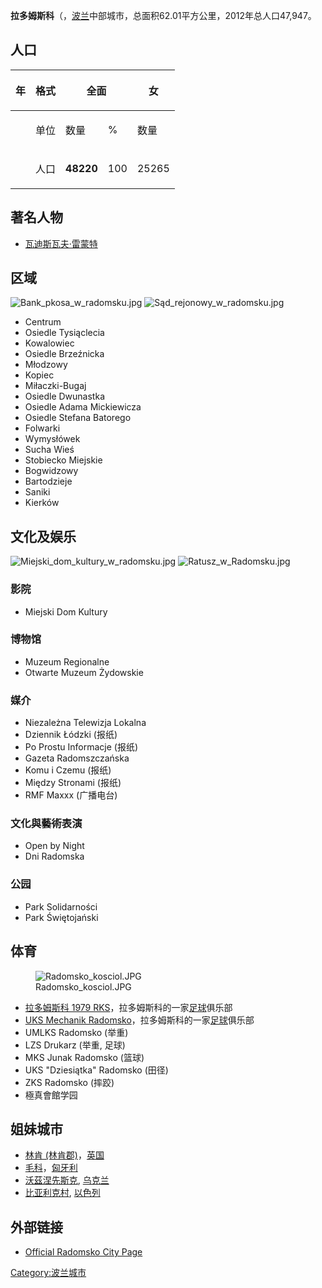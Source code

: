 {{Infobox polska
|市旗圖像=POL_Radomsko_flag.svg
|市徽圖像=POL_Radomsko_COA.svg
|name=拉多姆斯科
|格言=
|省=[[罗兹省|罗兹省]]
|議會=
|市長=Jarosław Ferenc
|面積=62.01
|population_as_of=2016-12-31
|人口=46583
|市區=
|密度=
|成為城市日期=1266年
|latd=51 |latm=4 |longd=19 |longm=27
|邮政编码=97-500
|電話區號=44
|汽車牌號=ERA
|友好城市=毛科, 沃茲涅先斯克, 林肯 (林肯郡), 比亞利克村
|website=http://www.radomsko.pl/
|colour_scheme=background:#cccccc;
}}
{{Expand|time=2013-02-15T01:23:21+00:00 }}

'''拉多姆斯科'''（{{lang-pl|Radomsko}}，[[波兰|波兰]]中部城市，总面积62.01平方公里，2012年总人口47,947。

== 人口 ==
{| class="wikitable"
! 年 ||格式 ||colspan=2|全面 || colspan=2|女 || colspan=2|男
|-
| rowspan=2 |  ||单位 || 数量 || % || 数量 || % || 数量 || %
|--
|人口 || '''48220''' || 100 || 25265 || 52,4 || 22955 || 47,6
|}

== 著名人物 ==
*[[瓦迪斯瓦夫·雷蒙特|瓦迪斯瓦夫·雷蒙特]]

== 区域 ==
[[File:Bank_pkosa_w_radomsku.jpg|thumb]]
[[File:Sąd_rejonowy_w_radomsku.jpg|thumb]]
* Centrum
* Osiedle Tysiąclecia
* Kowalowiec
* Osiedle Brzeźnicka
* Młodzowy
* Kopiec
* Miłaczki-Bugaj
* Osiedle Dwunastka
* Osiedle Adama Mickiewicza
* Osiedle Stefana Batorego
* Folwarki
* Wymysłówek
* Sucha Wieś
* Stobiecko Miejskie
* Bogwidzowy
* Bartodzieje
* Saniki
* Kierków

== 文化及娱乐 ==
[[File:Miejski_dom_kultury_w_radomsku.jpg|thumb]]
[[File:Ratusz_w_Radomsku.jpg|thumb]]
=== 影院 ===
* Miejski Dom Kultury

=== 博物馆 ===
* Muzeum Regionalne
* Otwarte Muzeum Żydowskie

=== 媒介 ===
* Niezależna Telewizja Lokalna
* Dziennik Łódzki (报纸)
* Po Prostu Informacje (报纸)
* Gazeta Radomszczańska
* Komu i Czemu (报纸)
* Między Stronami (报纸)
* RMF Maxxx (广播电台)

=== 文化與藝術表演 ===
* Open by Night
* Dni Radomska

=== 公园 ===
* Park Solidarności
* Park Świętojański

== 体育 ==
[[File:Radomsko_kosciol.JPG|thumb]]
*[[拉多姆斯科_1979_RKS|拉多姆斯科 1979 RKS]]，拉多姆斯科的一家[[足球|足球]]俱乐部
*[[UKS_Mechanik_Radomsko|UKS Mechanik Radomsko]]，拉多姆斯科的一家[[足球|足球]]俱乐部
* UMLKS Radomsko (举重)
* LZS Drukarz (举重, 足球)
* MKS Junak Radomsko (篮球)
* UKS "Dziesiątka" Radomsko (田径)
* ZKS Radomsko (摔跤)
* 極真會館学园

== 姐妹城市 ==
*[[林肯_(林肯郡)|林肯 (林肯郡)]]，[[英国|英国]]
*[[毛科|毛科]]，[[匈牙利|匈牙利]]
*[[沃茲涅先斯克|沃茲涅先斯克]], [[乌克兰|乌克兰]]
*[[比亚利克村|比亚利克村]], [[以色列|以色列]]

==外部链接==
* [https://web.archive.org/web/20100723045816/http://www.radomsko.pl/ Official Radomsko City Page]

{{Authority control}}
[[Category:波兰城市|Category:波兰城市]]